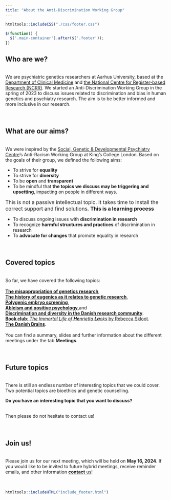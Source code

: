 ```yaml
---
title: "About the Anti-Discrimination Working Group"
---
```


```r
htmltools::includeCSS("./css/footer.css")
```

```js
$(function() {
  $('.main-container').after($('.footer'));
})
```

## Who are we? 
<br>
We are psychiatric genetics researchers at Aarhus University, based at the
<a href="https://clin.au.dk/" target="_blank" rel="noopener noreferrer" title="The Department of Clinical Medicine">Department of Clinical Medicine</a> and 
<a href="https://ncrr.au.dk/" target="_blank" rel="noopener noreferrer" title="The National Centre for Register-based Research">the National Centre for Register-based Research (NCRR)</a>. We started an Anti-Discrimination Working Group in the spring of 2023 to discuss issues related to discrimination and bias in human genetics and psychiatry research. The aim is to be better informed and more inclusive in our research.
<br><br><br>
 
## What are our aims?
<br>
We were inspired by the <a href="https://www.kcl.ac.uk/mental-health-and-psychological-sciences/about/departments/social-genetic-and-developmental-psychiatry" target="_blank" rel="noopener noreferrer" title="Social, Genetic & Developmental Psychiatry Centre, King's College London">Social, Genetic & Developmental Psychiatry Centre</a>’s Anti-Racism Working Group at King's College London. Based on the goals of their group, we defined the following aims:

* To strive for **equality**
* To strive for **diversity**
* To be **open** and **transparent**
* To be mindful that **the topics we discuss may be triggering and upsetting**, impacting on people in different ways.  

<space><space><space><space><font size = 3>This is not a passive intellectual topic. It takes time to install the correct support and find solutions. **This is a learning process**</font>

* To discuss ongoing issues with **discrimination in research**
* To recognize **harmful structures and practices** of discrimination in research
* To **advocate for changes** that promote equality in research
<br><br><br>

## Covered topics
<br>
So far, we have covered the following topics:
<br><br>
<a href="First_meeting.html" title="Kick-off meeting - Friday 31 March 2023">__The misappropriation of genetics research__</a>, 
<br>
<a href="Second_meeting.html" title="Second meeting - Wednesday 17 May 2023">__The history of eugenics as it relates to genetic research__</a>,
<br>
<a href="Third_meeting.html" title="Third meeting - Wednesday 23 June 2023">__Polygenic embryo screening__</a>,
<br>
<a href="Sixth_meeting.html" title="Sixth meeting - Wednesday 1 November 2023">__Ableism and positive psychology__</a>,and
<br>
<a href="Seventh_meeting.html" title="7th meeting - Thursday 25 January 2024">__Discrimination and diversity in the Danish research community__</a>.
<br>
<a href="Eighth_meeting.html" title="8th meeting - Thursday 22 February 2024">__Book club__: _The Immortal Life of <b>He</b>nrietta <b>La</b>cks_ by Rebecca Skloot</a>.
<br>
<a href="Ninth_meeting.html" title="9th meeting - Thursday 21 March 2024">__The Danish Brains__</a>.
<br><br>
You can find a summary, slides and further information about the different meetings under the tab **Meetings**.
<br><br><br>

## Future topics
<br>
There is still an endless number of interesting topics that we could cover. Two potential topics are bioethics and genetic counselling. 
<br>

**Do you have an interesting topic that you want to discuss?**

<br> 
Then please do not hesitate to contact us!
<br><br><br>

## Join us!
<br>
Please join us for our next meeting, which will be held on **May 16, 2024**.
If you would like to be invited to future hybrid meetings, receive reminder emails, and other information <a href="contact.html" title="Join us!">**contact** us</a>!
<br><br><br>

```r
htmltools::includeHTML("include_footer.html")
```
